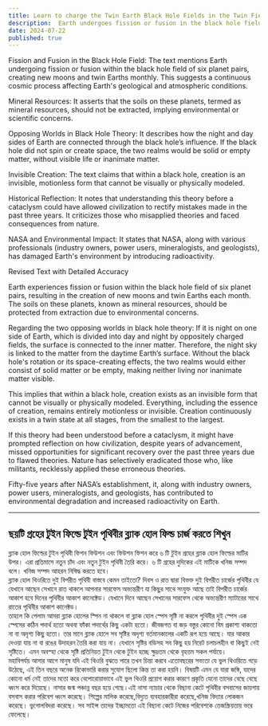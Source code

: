 ```yaml
---
title: Learn to charge the Twin Earth Black Hole Fields in the Twin Fields of Six Planets
description:  Earth undergoes fission or fusion in the black hole field of six planet pairs, creating new moons and twin Earths each month. The soils of these planets, known as mineral resources, should not be extracted.
date: 2024-07-22
published: true
---
```


Fission and Fusion in the Black Hole Field: The text mentions Earth undergoing fission or fusion within the black hole field of six planet pairs, creating new moons and twin Earths monthly. This suggests a continuous cosmic process affecting Earth's geological and atmospheric conditions.

Mineral Resources: It asserts that the soils on these planets, termed as mineral resources, should not be extracted, implying environmental or scientific concerns.

Opposing Worlds in Black Hole Theory: It describes how the night and day sides of Earth are connected through the black hole’s influence. If the black hole did not spin or create space, the two realms would be solid or empty matter, without visible life or inanimate matter.

Invisible Creation: The text claims that within a black hole, creation is an invisible, motionless form that cannot be visually or physically modeled.

Historical Reflection: It notes that understanding this theory before a cataclysm could have allowed civilization to rectify mistakes made in the past three years. It criticizes those who misapplied theories and faced consequences from nature.

NASA and Environmental Impact: It states that NASA, along with various professionals (industry owners, power users, mineralogists, and geologists), has damaged Earth's environment by introducing radioactivity.

Revised Text with Detailed Accuracy

Earth experiences fission or fusion within the black hole field of six planet pairs, resulting in the creation of new moons and twin Earths each month. The soils on these planets, known as mineral resources, should be protected from extraction due to environmental concerns.

Regarding the two opposing worlds in black hole theory: If it is night on one side of Earth, which is divided into day and night by oppositely charged fields, the surface is connected to the inner matter. Therefore, the night sky is linked to the matter from the daytime Earth’s surface. Without the black hole's rotation or its space-creating effects, the two realms would either consist of solid matter or be empty, making neither living nor inanimate matter visible.

This implies that within a black hole, creation exists as an invisible form that cannot be visually or physically modeled. Everything, including the essence of creation, remains entirely motionless or invisible. Creation continuously exists in a twin state at all stages, from the smallest to the largest.

If this theory had been understood before a cataclysm, it might have prompted reflection on how civilization, despite years of advancement, missed opportunities for significant recovery over the past three years due to flawed theories. Nature has selectively eradicated those who, like militants, recklessly applied these erroneous theories.

Fifty-five years after NASA’s establishment, it, along with industry owners, power users, mineralogists, and geologists, has contributed to environmental degradation and increased radioactivity on Earth.

---

## ছয়টি গ্রহের টুইন ফিল্ডে টুইন পৃথিবীর ব্ল‍্যাক হোল ফিল্ড চার্জ করতে শিখুন 

 ব্ল‍্যাক হোল ফিল্ডের টুইন 
পৃথিবী ফিশন ফিউশন এবং ফিউশন ফিশন  করে ৬ টি টুইন গ্রহের ব্ল‍্যাক হোল ফিল্ডের মাটির উপর। এরা প্রতিমাসে নতুন চাঁদ এবং নতুন টুইন পৃথিবী তৈরি করে।
৬ টি গ্রহের দুদিকের এই মাটিকে খনিজ সম্পদ বলে। খনিজ সম্পদ আহরন নিষিদ্ধ করতে হবে।     
      ব্ল‍্যাক হোল থিওরিতে দুই বিপরীত পৃথিবী বাস্তবে কেমন তাইতো?
  দিবস ও রাত দ্বারা বিভক্ত দুই বিপরীত চার্জের  পৃথিবীর যে যেখানে আছেন সেখানে রাত থাকলে আপনার সারফেস  অভ‍্যন্তরীণ যা কিছুর সাথে সংযুক্ত আছে তাই বিপরীত চার্জের আকাশ হবে দিনের পৃথিবীর আকাশ কানেক্টেড। যেখানে দিনে  আছেন সেখানের সারফেস থেকে অভ‍্যন্তরীণ ম‍্যাটারের সাথে রাতের পৃথিবীর আকাশ কানেক্টড।   
      তাহলে কি পেলাম আমরা ব্ল‍্যাক হোলের স্পিন না থাকলে বা ব্ল‍্যাক হোল স্পেস সৃষ্টি না করলে পৃথিবীর দুই স্পেস এক স্পেসের কঠিন পদার্থ হতো অথবা ফাঁকা পদার্থের কিছু একটা  হতো।
জীবজগত বা জড় বস্তুর কোনো বিম প্রকাশ‍্য থাকতো না বা অদৃশ‍্য কিছু হতো। 
তার মানে ব্ল‍্যাক হোলে সব সৃষ্টির অদৃশ‍্য বর্তমানকালের একটি রূপ হয়ে আছে। যার আকার দেওয়া যায় না বা রঙের উদাহরন তৈরি করা যায় না। যেখানে সৃষ্টির বডিসহ সব কিছু হয় নিরেট চলাচলহীন বা কিছুই নেই সৃষ্টিতে। 
    এমন অবস্হা থেকে সৃষ্টি প্রতিনিয়ত টুইন থেকে টুইন হচ্ছে ক্ষুদ্রতম থেকে বৃহত্তম সকল পর্যায়ে।  
  মহাবিপর্যয়  আসার আগে  মানুষ যদি এই থিওরি বুঝতে পারে তখন চিন্তা করবে এতোবছরের সভ‍্যতা যে ভুল থিওরিতে গড়ে উঠেছে, এই তিন বছরে অনেক রিকোভারি করার সুযোগ ছিলো কিন্ত তা করা হয়নি। বিষয়টি এমন যে যারা জঙ্গি, যাদের কোনো ধর্ম নেই তাদের মতো করে বেপোরোয়াভাবে এই ভুল থিওরি প্রয়োগ করার কারণে প্রকৃতি যেনো তাদের বেছে বেছে ধ্বংস করে দিয়েছে।
       নাসার জন্ম পঞ্চান্ন বছর হয়ে গেছে।এই নাসা ন‍্যাচার থেকে বিছানা কেটে পৃথিবীর বসবাসের জায়গায় বসবাস করার পরিবেশ ধ্বংস করেছে। শিল্পের মালিক করেছে,বিদ‍্যুত ব‍্যবহারকারীরা করেছে,খনিজ বিদ‍্যার লোকজন  করেছে। ভুগোলবিদরা করেছে। সব সাইন্স তাদের ইচ্ছামতো এই বিছানা কেটে নিজের পরিবেশকে তেজস্ক্রিয়তায় ভরে ফেলেছে।
